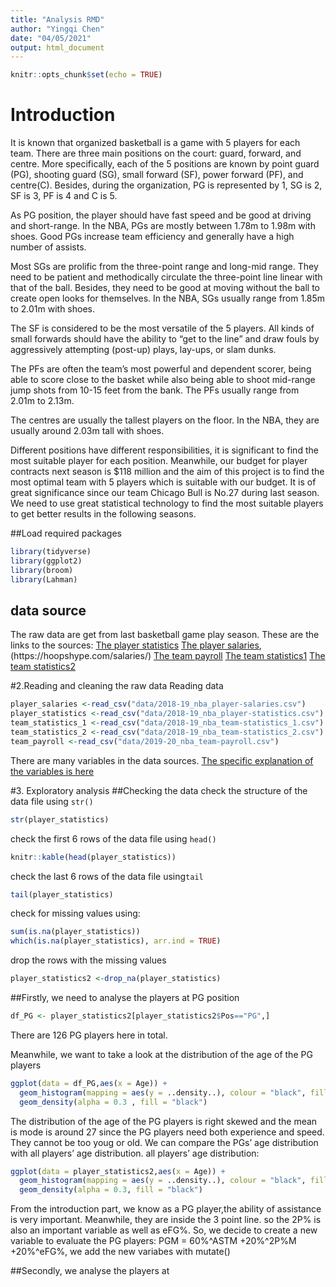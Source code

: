 ---
title: "Analysis RMD"
author: "Yingqi Chen"
date: "04/05/2021"
output: html_document
---

```{r setup, include=FALSE}
knitr::opts_chunk$set(echo = TRUE)
```

# Introduction

It is known that organized basketball is a game with 5 players for each team. There are three main positions on the court: guard, forward, and centre. More specifically, each of the 5 positions are known by point guard (PG), shooting guard (SG), small forward (SF), power forward (PF), and centre(C). Besides, during the organization, PG is represented by 1, SG is 2, SF is 3, PF is 4 and C is 5. 

As PG position, the player should have fast speed and be good at driving and short-range. In the NBA, PGs are mostly between 1.78m to 1.98m with shoes. Good PGs increase team efficiency and generally have a high number of assists.

Most SGs are prolific from the three-point range and long-mid range. They need to be patient and methodically circulate the three-point line linear with that of the ball. Besides, they need to be good at moving without the ball to create open looks for themselves. In the NBA, SGs usually range from 1.85m to 2.01m with shoes.

The SF is considered to be the most versatile of the 5 players. All kinds of small forwards should have the ability to "get to the line" and draw fouls by aggressively attempting (post-up) plays, lay-ups, or slam dunks. 

The PFs are often the team’s most powerful and dependent scorer, being able to score close to the basket while also being able to shoot mid-range jump shots from 10-15 feet from the bank. The PFs usually range from 2.01m to 2.13m.

The centres are usually the tallest players on the floor. In the NBA, they are usually around 2.03m tall with shoes. 

Different positions have different responsibilities, it is significant to find the most suitable player for each position. Meanwhile, our budget for player contracts next season is $118 million and the aim of this project is to find the most optimal team with 5 players which is suitable with our budget. It is of great significance since our team Chicago Bull is No.27 during last season. We need to use great statistical technology to find the most suitable players to get better results in the following seasons. 

##Load required packages
```{r packages, message=FALSE}
library(tidyverse)
library(ggplot2)
library(broom)
library(Lahman)
```


## data source
The raw data are get from last basketball game play season. These are the links to the sources:
[The player statistics](https://www.basketball-reference.com/leagues/NBA_2019_totals.html)
[The player salaries](https://hoopshype.com/salaries/),(https://hoopshype.com/salaries/)
[The team payroll](https://www.basketball-reference.com/leagues/NBA_2019.html)
[The team statistics1](https://www.basketball-reference.com/leagues/NBA_2019.html)
[The team statistics2](https://www.basketball-reference.com/leagues/NBA_2019.html)

#2.Reading and cleaning the raw data
Reading data
```{r read_data, message=FALSE}
player_salaries <-read_csv("data/2018-19_nba_player-salaries.csv")
player_statistics <-read_csv("data/2018-19_nba_player-statistics.csv")
team_statistics_1 <-read_csv("data/2018-19_nba_team-statistics_1.csv")
team_statistics_2 <-read_csv("data/2018-19_nba_team-statistics_2.csv")
team_payroll <-read_csv("data/2019-20_nba_team-payroll.csv")

```
There are many variables in the data sources. 
[The specific explanation of the variables is here](https://unicanberra.instructure.com/courses/9531/pages/data-description-reproducible-data-analysis-project)  

#3. Exploratory analysis
##Checking the data
check the structure of the data file using `str()`
```{r structure}
str(player_statistics)
```
check the first 6 rows of the data file using `head()`
```{r head}
knitr::kable(head(player_statistics))
```
check the last 6 rows of the data file using`tail`
```{r tail}
tail(player_statistics)
```
check for missing values using:
```{r na,echo=FALSE}
sum(is.na(player_statistics))
which(is.na(player_statistics), arr.ind = TRUE)
```
drop the rows with the missing values
```{r drop_na}
player_statistics2 <-drop_na(player_statistics)
```
##Firstly, we need to analyse the players at PG position
```{r subsetting}
df_PG <- player_statistics2[player_statistics2$Pos=="PG",]
```
There are 126 PG players here in total.

Meanwhile, we want to take a look at the distribution of the age of the PG players
```{r plot}
ggplot(data = df_PG,aes(x = Age)) +
  geom_histogram(mapping = aes(y = ..density..), colour = "black", fill = "dodgerblue", binwidth = 1)+
  geom_density(alpha = 0.3 , fill = "black")
```
The distribution of the age of the PG players is right skewed and the mean is mode is around 27 since the PG players need both experience and speed. They cannot be too youg or old.
We can compare the PGs' age distribution with all players' age distribution.
all players' age distribution:
```{r plot}
ggplot(data = player_statistics2,aes(x = Age)) +
  geom_histogram(mapping = aes(y = ..density..), colour = "black", fill = "pink",binwidth = 0.99)+
  geom_density(alpha = 0.3, fill = "black")
```

From the introduction part, we know as a PG player,the ability of assistance is very important. Meanwhile, they are inside the 3 point line. so the 2P% is also an important variable as well as eFG%. So, we decide to create a new variable to evaluate the PG players: PGM = 60%^ASTM +20%^2P%M +20%^eFG%, we add the new variabes with mutate()







##Secondly, we analyse the players at 




















